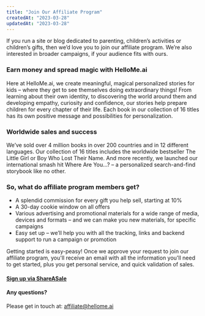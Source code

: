 ```yaml
---
title: "Join Our Affiliate Program"
createdAt: "2023-03-28"
updatedAt: "2023-03-28"
---
```


If you run a site or blog dedicated to parenting, children’s activities or children’s gifts, then we’d love you to join our affiliate program. We’re also interested in broader campaigns, if your audience fits with ours.

### Earn money and spread magic with HelloMe.ai

Here at HelloMe.ai, we create meaningful, magical personalized stories for kids – where they get to see themselves doing extraordinary things! From learning about their own identity, to discovering the world around them and developing empathy, curiosity and confidence, our stories help prepare children for every chapter of their life. Each book in our collection of 16 titles has its own positive message and possibilities for personalization.

### Worldwide sales and success

We’ve sold over 4 million books in over 200 countries and in 12 different languages. Our collection of 16 titles includes the worldwide bestseller The Little Girl or Boy Who Lost Their Name. And more recently, we launched our international smash hit Where Are You...? – a personalized search-and-find storybook like no other.

### So, what do affiliate program members get?

- A splendid commission for every gift you help sell, starting at 10%
- A 30-day cookie window on all offers
- Various advertising and promotional materials for a wide range of media, devices and formats – and we can make you new materials, for specific campaigns
- Easy set up – we’ll help you with all the tracking, links and backend support to run a campaign or promotion

Getting started is easy-peasy! Once we approve your request to join our affiliate program, you'll receive an email with all the information you'll need to get started, plus you get personal service, and quick validation of sales.

#### [Sign up via ShareASale](https://www.shareasale.com/shareasale.cfm?merchantID=87397)

#### Any questions?

Please get in touch at: [affiliate@hellome.ai](mailto:affiliate@hellome.ai)
